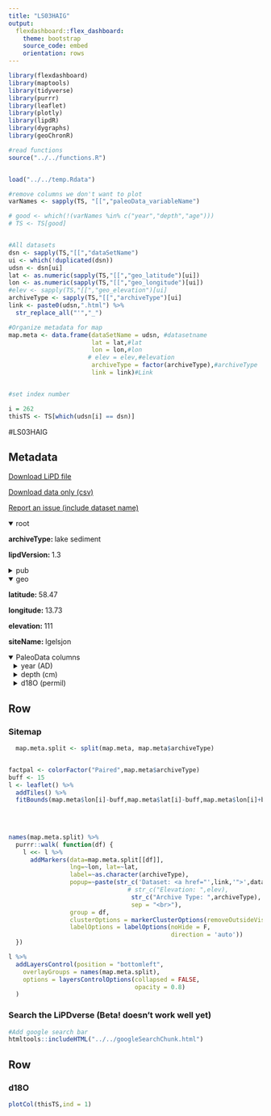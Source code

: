 ```yaml
---
title: "LS03HAIG"
output: 
  flexdashboard::flex_dashboard:
    theme: bootstrap
    source_code: embed
    orientation: rows
---
```


```r
library(flexdashboard)
library(maptools)
library(tidyverse)
library(purrr)
library(leaflet)
library(plotly)
library(lipdR)
library(dygraphs)
library(geoChronR)

#read functions
source("../../functions.R")


load("../../temp.Rdata")

#remove columns we don't want to plot
varNames <- sapply(TS, "[[","paleoData_variableName")

# good <- which(!(varNames %in% c("year","depth","age")))
# TS <- TS[good]


#All datasets
dsn <- sapply(TS,"[[","dataSetName")
ui <- which(!duplicated(dsn))
udsn <- dsn[ui]
lat <- as.numeric(sapply(TS,"[[","geo_latitude")[ui])
lon <- as.numeric(sapply(TS,"[[","geo_longitude")[ui])
#elev <- sapply(TS,"[[","geo_elevation")[ui]
archiveType <- sapply(TS,"[[","archiveType")[ui]
link <- paste0(udsn,".html") %>% 
  str_replace_all("'","_")

#Organize metadata for map
map.meta <- data.frame(dataSetName = udsn, #datasetname
                       lat = lat,#lat
                       lon = lon,#lon
                      # elev = elev,#elevation
                       archiveType = factor(archiveType),#archiveType
                       link = link)#Link


#set index number

i = 262
thisTS <- TS[which(udsn[i] == dsn)]
```
#LS03HAIG

Metadata {.sidebar}
-------------------------------------
[Download LiPD file](LS03HAIG.lpd)
            

[Download data only (csv)](LS03HAIG.csv)
            

[Report an issue (include dataset name)](https://github.com/nickmckay/LiPDverse/issues)

<details open style="margin-left: 0px">
<summary>root</summary>
<p style="margin-left: 0px"><strong>archiveType: </strong>lake sediment
<p style="margin-left: 0px"><strong>lipdVersion: </strong>1.3
</details>
<details>
<summary>pub</summary>
<details style="margin-left: 10px">
<summary>pub1</summary>
<p style="margin-left: 10px"><strong>author: </strong>Hammarlund, D
<p style="margin-left: 10px"><strong>journal: </strong>Quaternary Science Reviews
<p style="margin-left: 10px"><strong>volume: </strong>22
<p style="margin-left: 10px"><strong>pages: </strong>353370
<p style="margin-left: 10px"><strong>pubYear: </strong>2003
<p style="margin-left: 10px"><strong>title: </strong>Rapid hydrological changes during the Holocene revealed by stable isotope records of lacustrine carbonates from Lake Igelsjdegreesn, southern Sweden
<p style="margin-left: 10px"><strong>DOI: </strong>10.1016/S0277-3791(02)00091-4
</details>
</details>
<details open style="margin-left: 0px">
<summary>geo</summary>
<p style="margin-left: 0px"><strong>latitude: </strong>58.47
<p style="margin-left: 0px"><strong>longitude: </strong>13.73
<p style="margin-left: 0px"><strong>elevation: </strong>111
<p style="margin-left: 0px"><strong>siteName: </strong>Igelsjon
</details>
<details open>
<summary>PaleoData columns</summary>
<details style="margin-left: 10px">
<summary>year (AD)</summary>
<p style="margin-left: 10px"><strong>TSid: </strong>MATceb7a76232
<p style="margin-left: 10px"><strong>variableName: </strong>year
<p style="margin-left: 10px"><strong>units: </strong>AD
<p style="margin-left: 10px"><strong>description: </strong>Year AD
</details>
<details style="margin-left: 10px">
<summary>depth (cm)</summary>
<p style="margin-left: 10px"><strong>TSid: </strong>MAT31eb236b64
<p style="margin-left: 10px"><strong>variableName: </strong>depth
<p style="margin-left: 10px"><strong>units: </strong>cm
<p style="margin-left: 10px"><strong>description: </strong>depth
</details>
<details style="margin-left: 10px">
<summary>d18O (permil)</summary>
<p style="margin-left: 10px"><strong>TSid: </strong>LS03HAIG
<p style="margin-left: 10px"><strong>variableName: </strong>d18O
<p style="margin-left: 10px"><strong>units: </strong>permil
<p style="margin-left: 10px"><strong>description: </strong>carbonate
<details>
<summary>interpretation</summary>
<details style="margin-left: 20px">
<summary>1</summary>
<p style="margin-left: 20px"><strong>basis: </strong>The isotopic records from Lake Igelsj .on provide evidence ofsevera l rapid changes in net precipitation during the Holocene, the most extensive ofwhich occurred between 8300 and 8000 cal BP and around 4000 cal BP, respectively. These climatic shifts, which affected large parts of northern and central Europe, were probably related to large-scale rearrangements of atmospheric circulation patterns"For example, the widely recorded cooling shortly before 8000 cal BP, with inferred records of lowered growth-season temperatures distributed from northern Sweden to Switzerland (Snowball et al., 2002; Tinner and Lotter, 2001), seems to be associated with an increase in effective moisture of equally regional significance. This pattern suggests a  southward displacement ofthe Polar Front across most  of the North Atlantic region, giving rise to cooler summers and drastically altered cyclonic pathways, preferentially during winter seasons.
<p style="margin-left: 20px"><strong>interpDirection: </strong>decrease
<p style="margin-left: 20px"><strong>scope: </strong>climate
<p style="margin-left: 20px"><strong>variable: </strong>lake level; net precipitation
<p style="margin-left: 20px"><strong>variableDetail: </strong>atmospheric circulation; Aleutian Low Strength/position
</details>
<details style="margin-left: 20px">
<summary>2</summary>
<p style="margin-left: 20px"><strong>basis: </strong>and our interpretations are based on a simplistic climate-hydrology model in which variations in groundwater generation within the lake catchment produce changes in On a hydrogen-/oxygen-isotope cross-plot (Fig. 6) all groundwater samples as well as lake-water samples from January,March, and April plot close to the global meteoric water line (Craig, 1961), whereas lake-water samples from May to July fall along a local evaporation line with a slope near 5 as expected for water bodies affected by evaporation (Craig and Gordon, 1965). These results suggest that the water body is affected by a well-developed evaporative isotopic enrichment in spite ofthe rather short residence time (ca 20 days or less) as estimated from catchment size and meteorological data. Surface run-off from the catchment and direct precipitation seems to have no major impact on the isotopic composition oflake water during the ice-free season; groundwater level and related adjustments of lake level and surface/volume ratio of the basin during the ice-free season
<p style="margin-left: 20px"><strong>direction: </strong>negative
<p style="margin-left: 20px"><strong>inferredMaterial: </strong>lake water
<p style="margin-left: 20px"><strong>rank: </strong>1
<p style="margin-left: 20px"><strong>scope: </strong>isotope
<p style="margin-left: 20px"><strong>seasonality: </strong>summer
<p style="margin-left: 20px"><strong>variable: </strong>I_E
</details>
</details>
</details>

Row {.tabset .tabset-fade}
-----------------------------------------------------------------------

### Sitemap

```r
  map.meta.split <- split(map.meta, map.meta$archiveType)


factpal <- colorFactor("Paired",map.meta$archiveType)
buff <- 15
l <- leaflet() %>% 
  addTiles() %>% 
  fitBounds(map.meta$lon[i]-buff,map.meta$lat[i]-buff,map.meta$lon[i]+buff,map.meta$lat[i]+buff)
  

  
  
names(map.meta.split) %>%
  purrr::walk( function(df) {
    l <<- l %>%
      addMarkers(data=map.meta.split[[df]],
                 lng=~lon, lat=~lat,
                 label=~as.character(archiveType),
                 popup=~paste(str_c('Dataset: <a href="',link,'">',dataSetName,'</a>'),
                                 # str_c("Elevation: ",elev),
                                  str_c("Archive Type: ",archiveType),
                                  sep = "<br>"),
                 group = df,
                 clusterOptions = markerClusterOptions(removeOutsideVisibleBounds = F),
                 labelOptions = labelOptions(noHide = F,
                                             direction = 'auto'))
  })

l %>%
  addLayersControl(position = "bottomleft",
    overlayGroups = names(map.meta.split),
    options = layersControlOptions(collapsed = FALSE,
                                   opacity = 0.8)
  )
```

### Search the LiPDverse (Beta! doesn't work well yet)
```r
#Add google search bar
htmltools::includeHTML("../../googleSearchChunk.html")
```


Row {.tabset .tabset-fade}
-----------------------------------------------------------------------

### d18O
```r
plotCol(thisTS,ind = 1)
```
